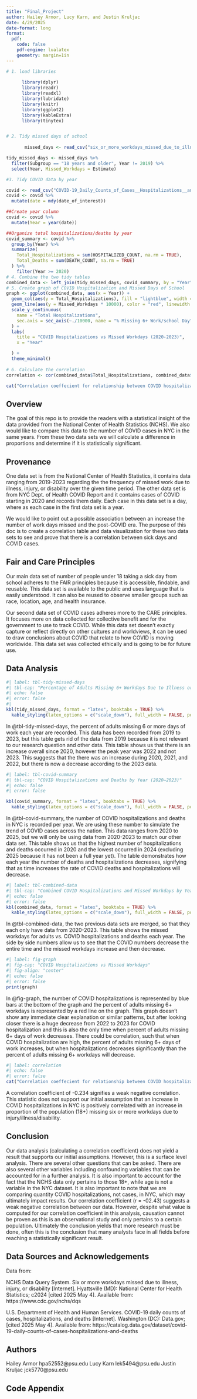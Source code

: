 ```yaml
---
title: "Final_Project"
author: Hailey Armor, Lucy Karn, and Justin Kruljac
date: 4/29/2025
date-format: long
format:
  pdf:
    code: false
    pdf-engine: lualatex
    geometry: margin=1in
---
```


```r
# 1. load libraries
      
      library(dplyr)
      library(readr)
      library(readxl)
      library(lubridate)
      library(knitr)
      library(ggplot2)
      library(kableExtra)
      library(tinytex)


# 2. Tidy missed days of school
       
       missed_days <- read_csv("six_or_more_workdays_missed_due_to_illness_injury_or_disability___total___2019_to_2023 (1).csv")

tidy_missed_days <- missed_days %>%
  filter(Subgroup == "18 years and older", Year != 2019) %>%
  select(Year, Missed_Workdays = Estimate)

#3. Tidy COVID data by year 

covid <- read_csv("COVID-19_Daily_Counts_of_Cases__Hospitalizations__and_Deaths (1).csv")
covid <- covid %>%
  mutate(date = mdy(date_of_interest))

##Create year column
covid <- covid %>%
  mutate(Year = year(date))

##Organize total hospitalizations/deaths by year
covid_summary <- covid %>%
  group_by(Year) %>%
  summarize(
    Total_Hospitalizations = sum(HOSPITALIZED_COUNT, na.rm = TRUE),
    Total_Deaths = sum(DEATH_COUNT, na.rm = TRUE)
  ) %>%
    filter(Year >= 2020) 
# 4. Combine the two tidy tables
combined_data <- left_join(tidy_missed_days, covid_summary, by = "Year")
# 5. Create graph of COVID Hospitalization and Missed Days of School
graph <- ggplot(combined_data, aes(x = Year)) +
  geom_col(aes(y = Total_Hospitalizations), fill = "lightblue", width = 0.6) +
  geom_line(aes(y = Missed_Workdays * 10000), color = "red", linewidth = 1.2) +
  scale_y_continuous(
    name = "Total Hospitalizations",
    sec.axis = sec_axis(~./10000, name = "% Missing 6+ Work/school Day")
  ) +
  labs(
    title = "COVID Hospitalizations vs Missed Workdays (2020-2023)",
    x = "Year"

  ) + 
  theme_minimal()
      
# 6. Calculate the correlation
correlation <- cor(combined_data$Total_Hospitalizations, combined_data$Missed_Workdays, use = "complete.obs")

cat("Correlation coeffecient for relationship between COVID hospitalizations and missed workdays:", round(correlation, 3))
```

## Overview

The goal of this repo is to provide the readers with a statistical insight of the data provided from the National Center of Health Statistics (NCHS). We also would like to compare this data to the number of COVID cases in NYC in the same years. From these two data sets we will calculate a difference in proportions and determine if it is statistically significant.

## Provenance

One data set is from the National Center of Health Statistics, it contains data ranging from 2019-2023 regarding the the frequency of missed work due to illness, injury, or disability over the given time period. The other data set is from NYC Dept. of Health COVID Report and it contains cases of COVID starting in 2020 and records them daily. Each case in this data set is a day, where as each case in the first data set is a year.

We would like to point out a possible association between an increase the number of work days missed and the post-COVID era. The purpose of this doc is to create a correlation table and data visualization for these two data sets to see and prove that there is a correlation between sick days and COVID cases.

## Fair and Care Principles

Our main data set of number of people under 18 taking a sick day from school adheres to the FAIR principles because it is accessible, findable, and reusable. This data set is available to the public and uses language that is easily understood. It can also be reused to observe smaller groups such as race, location, age, and health insurance.

Our second data set of COVID cases adheres more to the CARE principles. It focuses more on data collected for collective benefit and for the government to use to track COVID. While this data set doesn't exactly capture or reflect directly on other cultures and worldviews, it can be used to draw conclusions about COVID that relate to how COVID is moving worldwide. This data set was collected ethically and is going to be for future use.

## Data Analysis

```r
#| label: tbl-tidy-missed-days
#| tbl-cap: "Percentage of Adults Missing 6+ Workdays Due to Illness or Injury by Year"
#| echo: false
#| error: false
#| 
kbl(tidy_missed_days, format = "latex", booktabs = TRUE) %>%
  kable_styling(latex_options = c("scale_down"), full_width = FALSE, position = "center")
```

In @tbl-tidy-missed-days, the percent of adults missing 6 or more days of work each year are recorded. This data has been recorded from 2019 to 2023, but this table gets rid of the data from 2019 because it is not relevant to our research question and other data. This table shows us that there is an increase overall since 2020, however the peak year was 2022 and not 2023. This suggests that the there was an increase during 2020, 2021, and 2022, but there is now a decrease according to the 2023 data.

```r
#| label: tbl-covid-summary
#| tbl-cap: "COVID Hospitalizations and Deaths by Year (2020–2023)"
#| echo: false
#| error: false

kbl(covid_summary, format = "latex", booktabs = TRUE) %>%
  kable_styling(latex_options = c("scale_down"), full_width = FALSE, position = "center")
```

In @tbl-covid-summary, the number of COVID hospitalizations and deaths in NYC is recorded per year. We are using these number to simulate the trend of COVID cases across the nation. This data ranges from 2020 to 2025, but we will only be using data from 2020-2023 to match our other data set. This table shows us that the highest number of hospitalizations and deaths occurred in 2020 and the lowest occurred in 2024 (excluding 2025 because it has not been a full year yet). The table demonstrates how each year the number of deaths and hospitalizations decreases, signifying that as time increases the rate of COVID deaths and hospitalizations will decrease.

```r
#| label: tbl-combined-data
#| tbl-cap: "Combined COVID Hospitalizations and Missed Workdays by Year"
#| echo: false
#| error: false
kbl(combined_data, format = "latex", booktabs = TRUE) %>%
  kable_styling(latex_options = c("scale_down"), full_width = FALSE, position = "center")
```

In @tbl-combined-data, the two previous data sets are merged, so that they each only have data from 2020-2023. This table shows the missed workdays for adults vs. COVID hospitalizations and deaths each year. The side by side numbers allow us to see that the COVID numbers decrease the entire time and the missed workdays increase and then decrease.

```r
#| label: fig-graph
#| fig-cap: "COVID Hospitalizations vs Missed Workdays"
#| fig-align: "center"
#| echo: false
#| error: false
print(graph)
```

In @fig-graph, the number of COVID hospitalizations is represented by blue bars at the bottom of the graph and the percent of adults missing 6+ workdays is represented by a red line on the graph. This graph doesn't show any immediate clear explanation or similar patterns, but after looking closer there is a huge decrease from 2022 to 2023 for COVID hospitalization and this is also the only time when percent of adults missing 6+ days of work decreases. There could be correlation, such that when COVID hospitalization are high, the percent of adults missing 6+ days of work increases, but when hospitalizations decreases significantly than the percent of adults missing 6+ workdays will decrease.

```r
#| label: correlation
#| echo: false
#| error: false
cat("Correlation coeffecient for relationship between COVID hospitalizations and missed workdays:", round(correlation, 3))
```
A correlation coefficient of -0.234 signifies a weak negative correlation. This statistic does not support our initial assumption that an increase in COVID hospitalizations in NYC is positively correlated with an increase in proportion of the population (18+) missing six or more workdays due to injury/illness/disability.

## Conclusion

Our data analysis (calculating a correlation coefficient) does not yield a result that supports our initial assumptions. However, this is a surface level analysis. There are several other questions that can be asked. There are also several other variables including confounding variables that can be accounted for in a further analysis. It is also important to account for the fact that the NCHS data only pertains to those 18+, while age is not a variable in the NYC dataset. It is also important to note that we are comparing quantity COVID hospitalizations, not cases, in NYC, which may ultimately impact results. Our correlation coefficient (r = -02.43) suggests a weak negative correlation between our data. However, despite what value is computed for our correlation coefficient in this analysis, causation cannot be proven as this is an observational study and only pertains to a certain population. Ultimately the conclusion yields that more research must be done, often this is the conclusion that many analysts face in all fields before reaching a statistically significant result.


## Data Sources and Acknowledgements

Data from:

NCHS Data Query System. Six or more workdays missed due to illness, injury, or disability [Internet]. Hyattsville (MD): National Center for Health Statistics; c2024 [cited 2025 May 4]. Available from: https://www.cdc.gov/nchs/dqs

U.S. Department of Health and Human Services. COVID-19 daily counts of cases, hospitalizations, and deaths [Internet]. Washington (DC): Data.gov; [cited 2025 May 4]. Available from: https://catalog.data.gov/dataset/covid-19-daily-counts-of-cases-hospitalizations-and-deaths

## Authors

Hailey Armor hpa52552\@psu.edu 
Lucy Karn lek5494\@psu.edu 
Justin Kruljac jck5770\@psu.edu

## Code Appendix

```r
     
```
